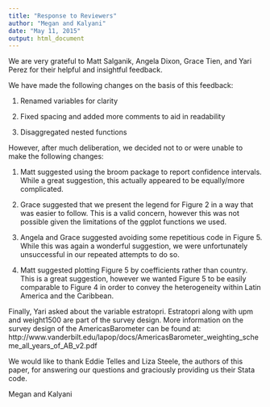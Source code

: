```yaml
---
title: "Response to Reviewers"
author: "Megan and Kalyani"
date: "May 11, 2015"
output: html_document
---
```


We are very grateful to Matt Salganik, Angela Dixon, Grace Tien, and Yari Perez for their helpful and insightful feedback. 

We have made the following changes on the basis of this feedback:

1. Renamed variables for clarity 

2. Fixed spacing and added more comments to aid in readability 

3. Disaggregated nested functions

However, after much deliberation, we decided not to or were unable to make the following changes:

1. Matt suggested using the broom package to report confidence intervals. While a great suggestion, this actually appeared to be equally/more complicated.

2. Grace suggested that we present the legend for Figure 2 in a way that was easier to follow. This is a valid concern, however this was not possible given the limitations of the ggplot functions we used.

3. Angela and Grace suggested avoiding some repetitious code in Figure 5. While this was again a wonderful suggestion, we were unfortunately unsuccessful in our repeated attempts to do so.

4. Matt suggested plotting Figure 5 by coefficients rather than country. This is a great suggestion, however we wanted Figure 5 to be easily comparable to Figure 4 in order to convey the heterogeneity within Latin America and the Caribbean. 

Finally, Yari asked about the variable estratopri. Estratopri along with upm and weight1500 are part of the survey design. More information on the survey design of the AmericasBarometer can be found at: http://www.vanderbilt.edu/lapop/docs/AmericasBarometer_weighting_scheme_all_years_of_AB_v2.pdf

We would like to thank Eddie Telles and Liza Steele, the authors of this paper, for answering our questions and graciously providing us their Stata code.

Megan and Kalyani
